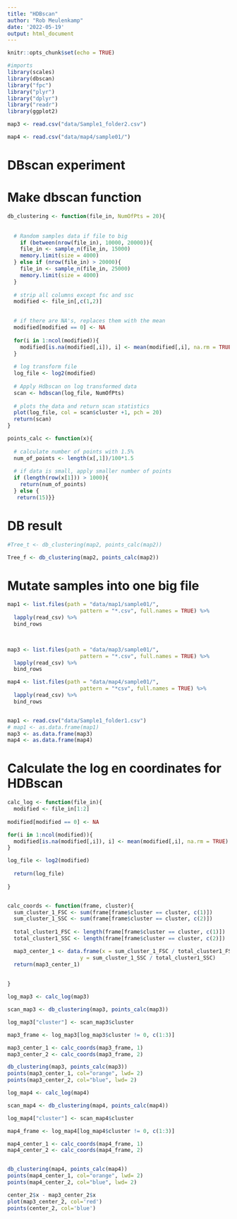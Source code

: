 ```yaml
---
title: "HDBscan"
author: "Rob Meulenkamp"
date: '2022-05-19'
output: html_document
---
```


```r
knitr::opts_chunk$set(echo = TRUE)

#imports
library(scales)
library(dbscan)
library("fpc")
library("plyr")                                                 
library("dplyr")                                                
library("readr")  
library(ggplot2)
```



```r
map3 <- read.csv("data/Sample1_folder2.csv")

map4 <- read.csv("data/map4/sample01/")

```


# DBscan experiment



# Make dbscan function
```r
db_clustering <- function(file_in, NumOfPts = 20){
  
  
  # Random samples data if file to big  
    if (between(nrow(file_in), 10000, 20000)){
    file_in <- sample_n(file_in, 15000)
    memory.limit(size = 4000)
  } else if (nrow(file_in) > 20000){
    file_in <- sample_n(file_in, 25000)
    memory.limit(size = 4000)
  }
  
  # strip all columns except fsc and ssc
  modified <- file_in[,c(1,2)]
  

  # if there are NA's, replaces them with the mean
  modified[modified == 0] <- NA
  
  for(i in 1:ncol(modified)){
    modified[is.na(modified[,i]), i] <- mean(modified[,i], na.rm = TRUE)
  }
  
  # log transform file
  log_file <- log2(modified)
  
  # Apply Hdbscan on log transformed data
  scan <- hdbscan(log_file, NumOfPts)
  
  # plots the data and return scan statistics
  plot(log_file, col = scan$cluster +1, pch = 20)
  return(scan)
}

points_calc <- function(x){
  
  # calculate number of points with 1.5%
  num_of_points <- length(x[,1])/100*1.5
  
  # if data is small, apply smaller number of points
  if (length(row(x[1])) > 1000){
    return(num_of_points)
  } else {
   return(15)}}
```



# DB result

```r
#Tree_t <- db_clustering(map2, points_calc(map2))

Tree_f <- db_clustering(map2, points_calc(map2))
```




# Mutate samples into one big file


```r

map1 <- list.files(path = "data/map1/sample01/",    
                       pattern = "*.csv", full.names = TRUE) %>% 
  lapply(read_csv) %>%                                           
  bind_rows 


  
map3 <- list.files(path = "data/map3/sample01/",    
                       pattern = "*.csv", full.names = TRUE) %>% 
  lapply(read_csv) %>%                                           
  bind_rows

map4 <- list.files(path = "data/map4/sample01/",    
                       pattern = "*csv", full.names = TRUE) %>% 
  lapply(read_csv) %>%                                           
  bind_rows 


map1 <- read.csv("data/Sample1_folder1.csv")
# map1 <- as.data.frame(map1)
map3 <- as.data.frame(map3)
map4 <- as.data.frame(map4)


```


# Calculate the log en coordinates for HDBscan 

```r
calc_log <- function(file_in){
  modified <- file_in[1:2]
  
modified[modified == 0] <- NA

for(i in 1:ncol(modified)){
  modified[is.na(modified[,i]), i] <- mean(modified[,i], na.rm = TRUE)
}

log_file <- log2(modified)
  
  return(log_file)
  
}


calc_coords <- function(frame, cluster){
  sum_cluster_1_FSC <- sum(frame[frame$cluster == cluster, c(1)])
  sum_cluster_1_SSC <- sum(frame[frame$cluster == cluster, c(2)])
  
  total_cluster1_FSC <- length(frame[frame$cluster == cluster, c(1)])
  total_cluster1_SSC <- length(frame[frame$cluster == cluster, c(2)])

  map3_center_1 <- data.frame(x = sum_cluster_1_FSC / total_cluster1_FSC,
                       y = sum_cluster_1_SSC / total_cluster1_SSC)
  return(map3_center_1)
  
  
}

log_map3 <- calc_log(map3)

scan_map3 <- db_clustering(map3, points_calc(map3))

log_map3["cluster"] <- scan_map3$cluster

map3_frame <- log_map3[log_map3$cluster != 0, c(1:3)]

map3_center_1 <- calc_coords(map3_frame, 1)
map3_center_2 <- calc_coords(map3_frame, 2)

db_clustering(map3, points_calc(map3))
points(map3_center_1, col="orange", lwd= 2)
points(map3_center_2, col="blue", lwd= 2)
```

```r

log_map4 <- calc_log(map4)

scan_map4 <- db_clustering(map4, points_calc(map4))

log_map4["cluster"] <- scan_map4$cluster

map4_frame <- log_map4[log_map4$cluster != 0, c(1:3)]

map4_center_1 <- calc_coords(map4_frame, 1)
map4_center_2 <- calc_coords(map4_frame, 2)


db_clustering(map4, points_calc(map4))
points(map4_center_1, col="orange", lwd= 2)
points(map4_center_2, col="blue", lwd= 2)

```


```r

center_2$x - map3_center_2$x
plot(map3_center_2, col='red')
points(center_2, col='blue')
```




